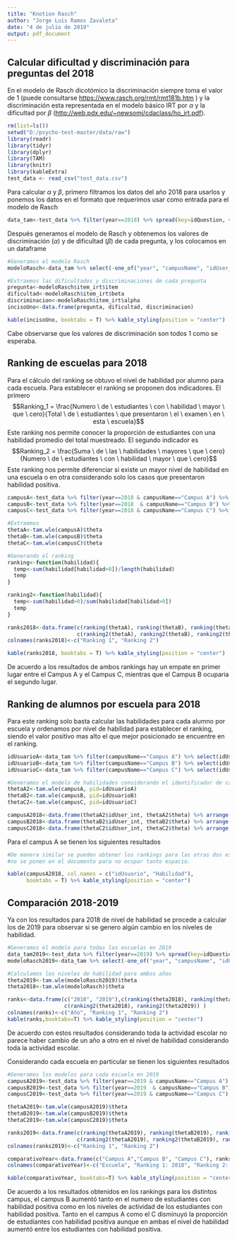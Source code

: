 ---
title: "Knotion Rasch"
author: "Jorge Luis Ramos Zavaleta"
date: "4 de julio de 2019"
output: pdf_document
---

## Calcular dificultad y discriminación para preguntas del 2018

En el modelo de Rasch dicotómico la discriminación siempre toma el valor de 1 (puede consultarse <https://www.rasch.org/rmt/rmt181b.htm> ) y la discriminación esta representada en el modelo básico IRT por $\alpha$ y la dificultad por $\beta$ (<http://web.pdx.edu/~newsomj/cdaclass/ho_irt.pdf>). 
```{r message=FALSE, warning=FALSE, include=FALSE}
rm(list=ls())
setwd("D:/psycho-test-master/data/raw")
library(readr)
library(tidyr)
library(dplyr)
library(TAM)
library(knitr)
library(kableExtra)
test_data <- read_csv("test_data.csv")
```
Para calcular $\alpha$ y $\beta$, primero filtramos los datos del año 2018 para usarlos y ponemos los datos en el formato que requerimos usar como entrada para el modelo de Rasch
```{r echo=TRUE}
data_tam<-test_data %>% filter(year==2018) %>% spread(key=idQuestion, value=isCorrect)
```
Después generamos el modelo de Rasch y obtenemos los valores de discriminación ($\alpha$) y de dificultad ($\beta$) de cada pregunta, y los colocamos en un dataframe
```{r include=FALSE}
#Generamos el modelo Rasch
modeloRasch<-data_tam %>% select(-one_of("year", "campusName", "idUser_int")) %>% tam()

#Extraemos las dificultades y discriminaciones de cada pregunta
pregunta<-modeloRasch$item_irt$item
dificultad<-modeloRasch$item_irt$beta
discriminacion<-modeloRasch$item_irt$alpha
incisoUno<-data.frame(pregunta, dificultad, discriminacion)
```
```{r}
kable(incisoUno, booktabs = T) %>% kable_styling(position = "center")
```

Cabe observarse que los valores de discriminación son todos 1 como se esperaba.

## Ranking de escuelas para 2018

Para el cálculo del ranking se obtuvo el nivel de habilidad por alumno para cada escuela. Para establecer el ranking se proponen dos indicadores. El primero $$Ranking_1 = \frac{Numero \ de \ estudiantes \ con \ habilidad \ mayor \ que \ cero}{Total \ de \ estudiantes \ que presentaron \ el \ examen \ en \ esta \ escuela}$$ Este ranking nos permite conocer la proporción de estudiantes con una habilidad promedio del total muestreado. El segundo indicador es $$Ranking_2 = \frac{Suma \ de \ las \ habilidades \ mayores \ que \ cero}{Numero \ de \ estudiantes \ con \ habilidad \ mayor \ que \ cero}$$ Este ranking nos permite diferenciar si existe un mayor nivel de habilidad en una escuela o en otra considerando solo los casos que presentaron habilidad positiva.

```{r include=FALSE}
campusA<-test_data %>% filter(year==2018 & campusName=="Campus A") %>% spread(key=idQuestion, value=isCorrect) %>% select(-one_of("year", "campusName", "idUser_int")) %>% tam()
campusB<-test_data %>% filter(year==2018  & campusName=="Campus B") %>% spread(key=idQuestion, value=isCorrect) %>% select(-one_of("year", "campusName", "idUser_int")) %>% tam()
campusC<-test_data %>% filter(year==2018 & campusName=="Campus C") %>% spread(key=idQuestion, value=isCorrect) %>% select(-one_of("year", "campusName", "idUser_int")) %>% tam()

#Extraemos
thetaA<-tam.wle(campusA)$theta
thetaB<-tam.wle(campusB)$theta
thetaC<-tam.wle(campusC)$theta

#Generando el ranking
ranking<-function(habilidad){
  temp<-sum(habilidad[habilidad>0])/length(habilidad)
  temp
}

ranking2<-function(habilidad){
  temp<-sum(habilidad>0)/sum(habilidad[habilidad>0])
  temp
}

ranks2018<-data.frame(c(ranking(thetaA), ranking(thetaB), ranking(thetaC)),
                      c(ranking2(thetaA), ranking2(thetaB), ranking2(thetaC)))
colnames(ranks2018)<-c("Ranking 1", "Ranking 2")
```

```{r}
kable(ranks2018, booktabs = T) %>% kable_styling(position = "center")
```

De acuerdo a los resultados de ambos rankings hay un empate en primer lugar entre el Campus A y el Campus C, mientras que el Campus B ocuparia el segundo lugar.

## Ranking de alumnos por escuela para 2018
Para este ranking solo basta calcular las habilidades para cada alumno por escuela y ordenamos por nivel de habilidad para establecer el ranking, siendo el valor positivo mas alto el que mejor posicionado se encuentre en el ranking.
```{r include=FALSE}
idUsuarioA<-data_tam %>% filter(campusName=="Campus A") %>% select(idUser_int) %>% c()
idUsuarioB<-data_tam %>% filter(campusName=="Campus B") %>% select(idUser_int) %>% c()
idUsuarioC<-data_tam %>% filter(campusName=="Campus C") %>% select(idUser_int) %>% c()

#Generamos el modelo de habilidades considerando el identificador de cada alumno
thetaA2<-tam.wle(campusA, pid=idUsuarioA)
thetaB2<-tam.wle(campusB, pid=idUsuarioB)
thetaC2<-tam.wle(campusC, pid=idUsuarioC)

campusA2018<-data.frame(thetaA2$idUser_int, thetaA2$theta) %>% arrange(desc(thetaA2$theta))
campusB2018<-data.frame(thetaB2$idUser_int, thetaB2$theta) %>% arrange(desc(thetaB2$theta))
campusC2018<-data.frame(thetaC2$idUser_int, thetaC2$theta) %>% arrange(desc(thetaC2$theta))
```
Para el campus A se tienen los siguientes resultados
```{r}
#De manera similar se pueden obtener los rankings para las otras dos escuelas, 
#no se ponen en el documento para no ocupar tanto espacio.

kable(campusA2018, col.names = c("idUsuario", "Habilidad"),
      booktabs = T) %>% kable_styling(position = "center")

```

## Comparación 2018-2019
Ya con los resultados para 2018 de nivel de habilidad se procede a calcular los de 2019 para observar si se genero algún cambio en los niveles de habilidad.

```{r include=FALSE}
#Generamos el modelo para todas las escuelas en 2019
data_tam2019<-test_data %>% filter(year==2019) %>% spread(key=idQuestion, value=isCorrect)
modeloRasch2019<-data_tam %>% select(-one_of("year", "campusName", "idUser_int")) %>% tam()

#Calculamos los niveles de habilidad para ambos años
theta2019<-tam.wle(modeloRasch2019)$theta
theta2018<-tam.wle(modeloRasch)$theta
```

```{r}
ranks<-data.frame(c("2018", "2019"),c(ranking(theta2018), ranking(theta2019)), 
                  c(ranking2(theta2018), ranking2(theta2019)) )
colnames(ranks)<-c("Año", "Ranking 1", "Ranking 2")
kable(ranks,booktabs=T) %>% kable_styling(position = "center")
```
De acuerdo con estos resultados considerando toda la actividad escolar no parece haber cambio de un año a otro en el nivel de habilidad considerando toda la actividad escolar.

Considerando cada escuela en particular se tienen los siguientes resultados

```{r include=FALSE}
#Generamos los modelos para cada escuela en 2019
campusA2019<-test_data %>% filter(year==2019 & campusName=="Campus A") %>% spread(key=idQuestion, value=isCorrect) %>% select(-one_of("year", "campusName", "idUser_int")) %>% tam()
campusB2019<-test_data %>% filter(year==2019  & campusName=="Campus B") %>% spread(key=idQuestion, value=isCorrect) %>% select(-one_of("year", "campusName", "idUser_int")) %>% tam()
campusC2019<-test_data %>% filter(year==2019 & campusName=="Campus C") %>% spread(key=idQuestion, value=isCorrect) %>% select(-one_of("year", "campusName", "idUser_int")) %>% tam()

thetaA2019<-tam.wle(campusA2019)$theta
thetaB2019<-tam.wle(campusB2019)$theta
thetaC2019<-tam.wle(campusC2019)$theta

ranks2019<-data.frame(c(ranking(thetaA2019), ranking(thetaB2019), ranking(thetaC2019)),
                      c(ranking2(thetaA2019), ranking2(thetaB2019), ranking2(thetaC2019)))
colnames(ranks2019)<-c("Ranking 1", "Ranking 2")

comparativoYear<-data.frame(c("Campus A","Campus B", "Campus C"), ranks2018, ranks2019)
colnames(comparativoYear)<-c("Escuela", "Ranking 1: 2018", "Ranking 2: 2018", "Ranking 1: 2019", "Ranking 2: 2019")
```
```{r}
kable(comparativoYear, booktabs=T) %>% kable_styling(position = "center")
```
De acuerdo a los resultados obtenidos en los rankings para los distintos campus, el campus B aumentó tanto en el numero de estudiantes con habilidad positiva como en los niveles de actividad de los estudiantes con habilidad positiva. Tanto en el campus A como el C disminuyó la proporción de estudiantes con habilidad positiva aunque en ambas el nivel de habilidad aumentó entre los estudiantes con habilidad positiva.
